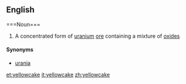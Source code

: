 ==English=====Noun===
{{wikipedia}}
{{en-noun}}

# A concentrated form of [[uranium]] [[ore]] containing a mixture of [[oxide]]s

====Synonyms====
* [[urania]]

[[et:yellowcake]]
[[it:yellowcake]]
[[zh:yellowcake]]
